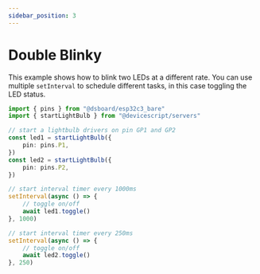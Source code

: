 ```yaml
---
sidebar_position: 3
---
```


# Double Blinky

This example shows how to blink two LEDs at a different rate.
You can use multiple `setInterval` to schedule different tasks, 
in this case toggling the LED status.



```ts
import { pins } from "@dsboard/esp32c3_bare"
import { startLightBulb } from "@devicescript/servers"

// start a lightbulb drivers on pin GP1 and GP2
const led1 = startLightBulb({
    pin: pins.P1,
})
const led2 = startLightBulb({
    pin: pins.P2,
})

// start interval timer every 1000ms
setInterval(async () => {
    // toggle on/off
    await led1.toggle()
}, 1000)

// start interval timer every 250ms
setInterval(async () => {
    // toggle on/off
    await led2.toggle()
}, 250)
```
